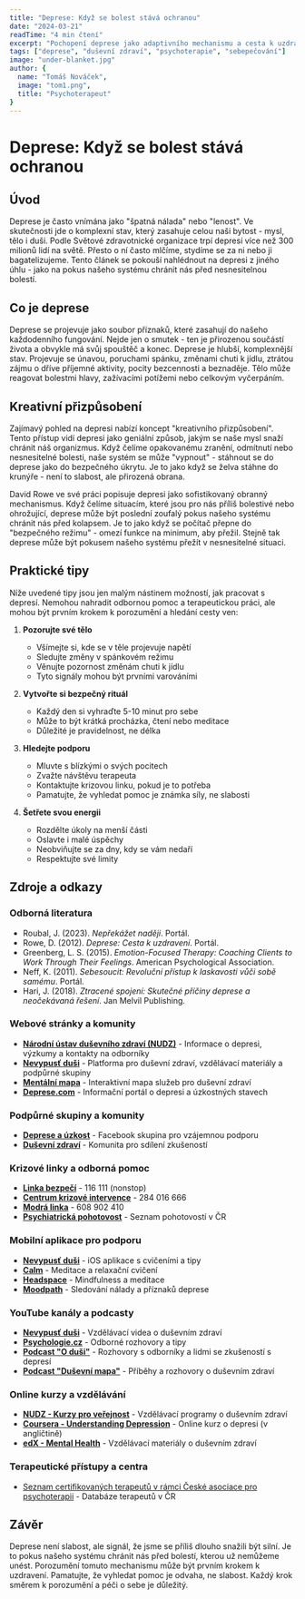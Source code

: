 ```yaml
---
title: "Deprese: Když se bolest stává ochranou"
date: "2024-03-21"
readTime: "4 min čtení"
excerpt: "Pochopení deprese jako adaptivního mechanismu a cesta k uzdravení. Praktické tipy a zdroje pomoci."
tags: ["deprese", "duševní zdraví", "psychoterapie", "sebepečování"]
image: "under-blanket.jpg"
author: {
  name: "Tomáš Nováček",
  image: "tom1.png",
  title: "Psychoterapeut"
}
---
```


# Deprese: Když se bolest stává ochranou

## Úvod
Deprese je často vnímána jako "špatná nálada" nebo "lenost". Ve skutečnosti jde o komplexní stav, který zasahuje celou naši bytost - mysl, tělo i duši. Podle Světové zdravotnické organizace trpí depresí více než 300 milionů lidí na světě. Přesto o ní často mlčíme, stydíme se za ni nebo ji bagatelizujeme. Tento článek se pokouší nahlédnout na depresi z jiného úhlu - jako na pokus našeho systému chránit nás před nesnesitelnou bolestí.

## Co je deprese
Deprese se projevuje jako soubor příznaků, které zasahují do našeho každodenního fungování. Nejde jen o smutek - ten je přirozenou součástí života a obvykle má svůj spouštěč a konec. Deprese je hlubší, komplexnější stav. Projevuje se únavou, poruchami spánku, změnami chuti k jídlu, ztrátou zájmu o dříve příjemné aktivity, pocity bezcennosti a beznaděje. Tělo může reagovat bolestmi hlavy, zažívacími potížemi nebo celkovým vyčerpáním.

## Kreativní přizpůsobení
Zajímavý pohled na depresi nabízí koncept "kreativního přizpůsobení". Tento přístup vidí depresi jako geniální způsob, jakým se naše mysl snaží chránit náš organizmus. Když čelíme opakovanému zranění, odmítnutí nebo nesnesitelné bolesti, naše systém se může "vypnout" - stáhnout se do deprese jako do bezpečného úkrytu. Je to jako když se želva stáhne do krunýře - není to slabost, ale přirozená obrana.

David Rowe ve své práci popisuje depresi jako sofistikovaný obranný mechanismus. Když čelíme situacím, které jsou pro nás příliš bolestivé nebo ohrožující, deprese může být poslední zoufalý pokus našeho systému chránit nás před kolapsem. Je to jako když se počítač přepne do "bezpečného režimu" - omezí funkce na minimum, aby přežil. Stejně tak deprese může být pokusem našeho systému přežít v nesnesitelné situaci.

## Praktické tipy
Níže uvedené tipy jsou jen malým nástinem možností, jak pracovat s depresí. Nemohou nahradit odbornou pomoc a terapeutickou práci, ale mohou být prvním krokem k porozumění a hledání cesty ven:

1. **Pozorujte své tělo**
   - Všímejte si, kde se v těle projevuje napětí
   - Sledujte změny v spánkovém režimu
   - Věnujte pozornost změnám chuti k jídlu
   - Tyto signály mohou být prvními varováními

2. **Vytvořte si bezpečný rituál**
   - Každý den si vyhraďte 5-10 minut pro sebe
   - Může to být krátká procházka, čtení nebo meditace
   - Důležité je pravidelnost, ne délka

3. **Hledejte podporu**
   - Mluvte s blízkými o svých pocitech
   - Zvažte návštěvu terapeuta
   - Kontaktujte krizovou linku, pokud je to potřeba
   - Pamatujte, že vyhledat pomoc je známka síly, ne slabosti

4. **Šetřete svou energii**
   - Rozdělte úkoly na menší části
   - Oslavte i malé úspěchy
   - Neobviňujte se za dny, kdy se vám nedaří
   - Respektujte své limity

## Zdroje a odkazy

### Odborná literatura
- Roubal, J. (2023). *Nepřekážet naději*. Portál.
- Rowe, D. (2012). *Deprese: Cesta k uzdravení*. Portál.
- Greenberg, L. S. (2015). *Emotion-Focused Therapy: Coaching Clients to Work Through Their Feelings*. American Psychological Association.
- Neff, K. (2011). *Sebesoucit: Revoluční přístup k laskavosti vůči sobě samému*. Portál.
- Hari, J. (2018). *Ztracené spojení: Skutečné příčiny deprese a neočekávaná řešení*. Jan Melvil Publishing.

### Webové stránky a komunity
- [**Národní ústav duševního zdraví (NUDZ)**](https://www.nudz.cz) - Informace o depresi, výzkumy a kontakty na odborníky
- [**Nevypusť duši**](https://nevypustdusi.cz) - Platforma pro duševní zdraví, vzdělávací materiály a podpůrné skupiny
- [**Mentální mapa**](https://mentalni-mapa.cz) - Interaktivní mapa služeb pro duševní zdraví
- [**Deprese.com**](https://www.deprese.com) - Informační portál o depresi a úzkostných stavech

### Podpůrné skupiny a komunity
- [**Deprese a úzkost**](https://www.facebook.com/groups/depreseauzkost) - Facebook skupina pro vzájemnou podporu
- [**Duševní zdraví**](https://www.facebook.com/groups/dusevnizdravi) - Komunita pro sdílení zkušeností

### Krizové linky a odborná pomoc
- [**Linka bezpečí**](tel:116111) - 116 111 (nonstop)
- [**Centrum krizové intervence**](https://www.crikri.cz) - 284 016 666
- [**Modrá linka**](https://www.modralinka.cz) - 608 902 410
- [**Psychiatrická pohotovost**](https://www.nudz.cz/psychiatricka-pohotovost) - Seznam pohotovostí v ČR

### Mobilní aplikace pro podporu
- [**Nevypusť duši**](https://apps.apple.com/cz/app/nevypus%C5%A5-du%C5%A1i/id1507653337) - iOS aplikace s cvičeními a tipy
- [**Calm**](https://www.calm.com) - Meditace a relaxační cvičení
- [**Headspace**](https://www.headspace.com) - Mindfulness a meditace
- [**Moodpath**](https://moodpath.com) - Sledování nálady a příznaků deprese

### YouTube kanály a podcasty
- [**Nevypusť duši**](https://www.youtube.com/c/Nevypus%C5%A5du%C5%A1i) - Vzdělávací videa o duševním zdraví
- [**Psychologie.cz**](https://www.youtube.com/c/Psychologiecz) - Odborné rozhovory a tipy
- [**Podcast "O duši"**](https://www.oduši.cz) - Rozhovory s odborníky a lidmi se zkušeností s depresí
- [**Podcast "Duševní mapa"**](https://mentalni-mapa.cz/podcast) - Příběhy a rozhovory o duševním zdraví

### Online kurzy a vzdělávání
- [**NUDZ - Kurzy pro veřejnost**](https://www.nudz.cz/kurzy) - Vzdělávací programy o duševním zdraví
- [**Coursera - Understanding Depression**](https://www.coursera.org/learn/depression) - Online kurz o depresi (v angličtině)
- [**edX - Mental Health**](https://www.edx.org/learn/mental-health) - Vzdělávací materiály o duševním zdraví

### Terapeutické přístupy a centra
- [Seznam certifikovaných terapeutů v rámci České asociace pro psychoterapii](https://www.czap.cz/adresar/) - Databáze terapeutů v ČR

## Závěr
Deprese není slabost, ale signál, že jsme se příliš dlouho snažili být silní. Je to pokus našeho systému chránit nás před bolestí, kterou už nemůžeme unést. Porozumění tomuto mechanismu může být prvním krokem k uzdravení. Pamatujte, že vyhledat pomoc je odvaha, ne slabost. Každý krok směrem k porozumění a péči o sebe je důležitý.
